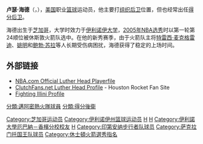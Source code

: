 {{noteTA|G1=NBA
|T=zh-hans:卢瑟·海德;zh-hk:盧瑟·海德;zh-tw:盧瑟·海德;}}
{{Infobox NBA Player
| name = 卢瑟·海德<br />Luther Head
| image = Luther Head2.jpg
| league = 
| position = [[控球后卫|控球后卫]]/[[得分后卫|得分后卫]]
| height_ft = 6 | height_in = 3
| weight_lb  = 185
| nationality = {{USA}}
| team = 自由球员
| birth_date = {{birth date and age|1982|11|26}} 
| birth_place = {{USA}}[[伊利诺伊州|伊利诺伊州]][[芝加哥|芝加哥]]
| college = [[伊利诺伊大学香槟分校|伊利诺伊大学香槟分校]]
| draft = 第一輪 / 第24順位
| draft_year = 2005
| draft_team = 休士頓火箭
| career_start = 2005年
| teams =
| years1 = {{nbay|2005|start}}–{{nbay|2008|end}}
| team1 = [[休斯敦火箭|休斯敦火箭]]
| years2 = {{nbay|2008|end}}
| team2 = [[迈阿密热火|迈阿密热火]]
| years3 = {{nbay|2009|full=y}}
| team3 = [[印第安纳步行者|印第安纳步行者]]
| years4 = {{nbay|2010|full=y}}
| team4 = [[萨克拉门托国王|萨克拉门托国王]]
| highlights =
* [[NBA最佳新秀阵容|NBA最佳新秀阵容]]第二阵容（[[2005-06_NBA赛季|2006年]]）
* 公认[[NCAA|NCAA]]全美最佳阵容第二阵容（2005年）
* [[十大联盟|十大联盟]]年度最佳阵容第一阵容（2005年）
| bbr = headlu01
}}
'''卢瑟·海德'''（{{lang-en|'''Luther Head'''}}，{{bd|1982年|11月26日|catIdx=H海}}），[[美国|美国]]职业[[篮球|篮球]]运动员，他主要打[[组织后卫|组织后卫]]位置，但也经常出任[[得分后卫|得分后卫]]。

海德出生于[[芝加哥|芝加哥]]，大学时效力于[[伊利诺伊大学香槟分校|伊利诺伊大学]]，[[2005年NBA选秀|2005年NBA选秀]]时以第一轮第24顺位被休斯敦火箭队选中。在他的新秀赛季，由于火箭队主将[[特雷西·麦克格雷迪|特雷西·麦克格雷迪]]、[[姚明|姚明]]和[[鲍勃·苏拉|鲍勃·苏拉]]等人长期受伤病困扰，海德获得了稳定的上场时间。

== 外部链接 ==
*[http://www.nba.com/playerfile/luther_head/index.html?nav=page NBA.com Official Luther Head Playerfile] {{Wayback|url=http://www.nba.com/playerfile/luther_head/index.html?nav=page |date=20101201101754 }}
*[http://www.clutchfans.net/players/luther_head/ ClutchFans.net Luther Head Profile] {{Wayback|url=http://www.clutchfans.net/players/luther_head/ |date=20210115211953 }} - Houston Rocket Fan Site
*[https://web.archive.org/web/20050731084432/http://fightingillini.collegesports.com/sports/m-baskbl/mtt/head_luther00.html Fighting Illini Profile]

{{2005 NBA Draft}}

{{Authority control}}
{{DEFAULTSORT:Head, Luther}}
[[Category:芝加哥运动员|Category:芝加哥运动员]]
[[Category:伊利诺伊州篮球运动员|Category:伊利诺伊州篮球运动员]]
[[Category:非洲裔美国篮球运动员|H]]
[[Category:美国男子篮球运动员|H]]
[[Category:伊利諾大學厄巴納－香檳分校校友|Category:伊利諾大學厄巴納－香檳分校校友]]
[[Category:休斯頓火箭隊球員|H]]
[[分類:邁阿密熱火隊球員|分類:邁阿密熱火隊球員]]
[[Category:印第安纳步行者队球员|Category:印第安纳步行者队球员]]
[[Category:萨克拉门托国王队球员|Category:萨克拉门托国王队球员]]
[[分類:得分後衛|分類:得分後衛]]
[[Category:休士頓火箭選秀指名|Category:休士頓火箭選秀指名]]